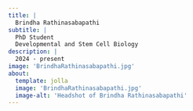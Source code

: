 ```yaml
---
title: |
  Brindha Rathinasabapathi
subtitle: |
  PhD Student
  Developmental and Stem Cell Biology
description: |
  2024 - present
image: 'BrindhaRathinasabapathi.jpg'
about: 
  template: jolla 
  image: 'BrindhaRathinasabapathi.jpg'
  image-alt: 'Headshot of Brindha Rathinasabapathi'
---
```


